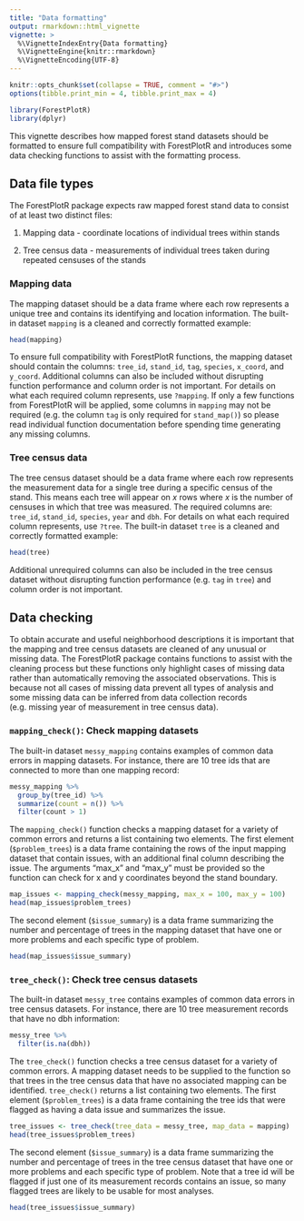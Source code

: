 ```yaml
---
title: "Data formatting"
output: rmarkdown::html_vignette
vignette: >
  %\VignetteIndexEntry{Data formatting}
  %\VignetteEngine{knitr::rmarkdown}
  %\VignetteEncoding{UTF-8}
---
```


```r
knitr::opts_chunk$set(collapse = TRUE, comment = "#>")
options(tibble.print_min = 4, tibble.print_max = 4)
```

```r
library(ForestPlotR)
library(dplyr)
```

This vignette describes how mapped forest stand datasets should be formatted to
ensure full compatibility with ForestPlotR and introduces some data checking
functions to assist with the formatting process.

## Data file types

The ForestPlotR package expects raw mapped forest stand data to consist of at 
least two distinct files:

1. Mapping data - coordinate locations of individual trees within stands

2. Tree census data - measurements of individual trees taken during repeated
censuses of the stands

### Mapping data

The mapping dataset should be a data frame where each row represents a unique
tree and contains its identifying and location information. The built-in
dataset `mapping` is a cleaned and correctly formatted example:

```r
head(mapping)
```

To ensure full compatibility with ForestPlotR functions, the mapping dataset
should contain the columns: `tree_id`, `stand_id`, `tag`, `species`, `x_coord`,
and `y_coord`. Additional columns can also be included without disrupting
function performance and column order is not important. For details on what each
required column represents, use `?mapping`. If only a few functions from
ForestPlotR will be  applied, some columns in `mapping` may not be required (e.g.
the column `tag` is only required for `stand_map()`) so please read
individual function documentation before spending time generating any missing
columns.

### Tree census data

The tree census dataset should be a data frame where each row represents the 
measurement data for a single tree during a specific census of the stand. This
means each tree will appear on *x* rows where *x* is the number of censuses in 
which that tree was measured. The required columns are: `tree_id`, `stand_id`,
`species`, `year` and `dbh`. For details on what each required column
represents, use `?tree`. The built-in dataset `tree` is a cleaned and
correctly formatted example:

```r
head(tree)
```

Additional unrequired columns can also be included in the tree census dataset
without disrupting function performance (e.g. `tag` in `tree`) and column order
is not important.

## Data checking

To obtain accurate and useful neighborhood descriptions it is important that
the mapping and tree census datasets are cleaned of any unusual or missing data.
The ForestPlotR package contains functions to assist with the cleaning process
but these functions only highlight cases of missing data rather than 
automatically removing the associated observations. This is because not all
cases of missing data prevent all types of analysis and some missing data can
be inferred from data collection records (e.g. missing year of measurement in
tree census data).

### `mapping_check()`: Check mapping datasets

The built-in dataset `messy_mapping` contains examples of common data errors in
mapping datasets. For instance, there are 10 tree ids that are connected to more
than one mapping record:

```r
messy_mapping %>%
  group_by(tree_id) %>%
  summarize(count = n()) %>%
  filter(count > 1)
```

The `mapping_check()` function checks a mapping dataset for a variety of common
errors and returns a list containing two elements. The first element 
(`$problem_trees`) is a data frame containing the rows of the input mapping
dataset that contain issues, with an additional final column describing the
issue. The arguments "max_x" and "max_y" must be provided so the function can
check for x and y coordinates beyond the stand boundary.

```r
map_issues <- mapping_check(messy_mapping, max_x = 100, max_y = 100)
head(map_issues$problem_trees)
```

The second element (`$issue_summary`) is a data frame summarizing the number and
percentage of trees in the mapping dataset that have one or more problems and
each specific type of problem.

```r
head(map_issues$issue_summary)
```

### `tree_check()`: Check tree census datasets

The built-in dataset `messy_tree` contains examples of common data errors in
tree census datasets. For instance, there are 10 tree measurement records that
have no dbh information:

```r
messy_tree %>%
  filter(is.na(dbh))
```

The `tree_check()` function checks a tree census dataset for a variety of common
errors. A mapping dataset needs to be supplied to the function so that trees in
the tree census data that have no associated mapping can be identified. 
`tree_check()` returns a list containing two elements. The first element 
(`$problem_trees`) is a data frame containing the tree ids that were flagged as
having a data issue and summarizes the issue.

```r
tree_issues <- tree_check(tree_data = messy_tree, map_data = mapping)
head(tree_issues$problem_trees)
```

The second element (`$issue_summary`) is a data frame summarizing the number and
percentage of trees in the tree census dataset that have one or more problems
and each specific type of problem. Note that a tree id will be flagged if just
one of its measurement records contains an issue, so many flagged trees are
likely to be usable for most analyses. 

```r
head(tree_issues$issue_summary)
```
